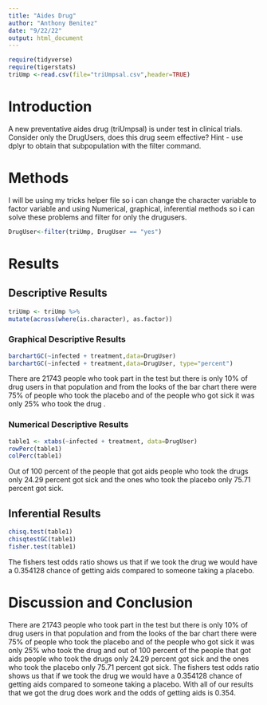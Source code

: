 ```yaml
---
title: "Aides Drug"
author: "Anthony Benitez"
date: "9/22/22"
output: html_document
---
```


```r
require(tidyverse)
require(tigerstats)
triUmp <-read.csv(file="triUmpsal.csv",header=TRUE)
```

# Introduction

<!--In this section you explain what you are trying to show.  Where did the data come from?  What is the research or other question you are trying to answer?.  If you skimp in this section expect to be marked down in your grade. Paint a picture of the project a couple of paragraphs is expected!-->

A new  preventative aides drug (triUmpsal) is under test in clinical trials. Consider only the DrugUsers, does this drug seem effective?  Hint - use dplyr to obtain that subpopulation with the filter command.

# Methods

<!--Decide on your methods:  use "variable analysis" or other appropriate descriptors.  Make sure to choose at least one graphical method and at least one numerical method. Discuss what data manipulations may be needed for example subsetting or other binning procedures and what sort of graphical displays and inferential tools will be used!-->
I will be using my tricks helper file so i can change the character variable to factor variable and using Numerical, graphical, inferential methods so i can solve these problems and filter for only the drugusers.
```r
DrugUser<-filter(triUmp, DrugUser == "yes")
```

# Results

<!--Divide this section into two sub-sections:  One for your descriptive  results and one for your inferential results.!-->

## Descriptive Results
```r
triUmp <- triUmp %>%
mutate(across(where(is.character), as.factor))
```
### Graphical Descriptive Results

<!--Graphical results here.  Make sure to show your code.  Provide appropriate labels for axes, giving units if possible, and provide a good title for the graph, too.  Use the graphical results to describe the patterns if any that exist in the data as focused toward the research question. Bottom line is to explain the features of the graph that are relevant to conforming or departing to what is expected by your null hypothesis !-->
```r
barchartGC(~infected + treatment,data=DrugUser)
barchartGC(~infected + treatment,data=DrugUser, type="percent")

```

There are 21743 people who took part in the test but there is only 10% of drug users in that population and from the looks of the bar chart there were 75% of people who took the placebo and of the people who got sick it was only 25% who took the drug .

### Numerical Descriptive Results

<!--Numerical results go here. Use the numerical results to describe the patterns if any that exist in the data as focused toward the research question!-->
```r
table1 <- xtabs(~infected + treatment, data=DrugUser)
rowPerc(table1)
colPerc(table1)
```

Out of 100 percent of the people that got aids people who took the drugs only 24.29 percent got sick and the ones who took the placebo only 75.71 percent got sick. 

## Inferential Results

<!--State hypothesis clearly.  Make sure your discussion of the inferential test covers all the aspects that the test output produces, such as test statistic, p-value etc.  Make a decision about the null hypothesis, explain the assumptions on which the selected test/procedure was based, and why the chosen procedure satisfys the assumptions and is appropriate to answer the research question!-->
```r
chisq.test(table1)
chisqtestGC(table1)
fisher.test(table1)
```

The fishers test odds ratio shows us that if we took the drug we would have a 0.354128 chance of getting aids compared to someone taking a placebo.

# Discussion and Conclusion

<!--Discussion and conclusion here.  If you found a relationship be sure to consider whether the relationship occurs because one of the variavbles causes the other, or whether they perhasps are related for some other reason.  Watch the chapter 6 videos from the GeorgeTown videos collection.!-->
There are 21743 people who took part in the test but there is only 10% of drug users in that population and from the looks of the bar chart there were 75% of people who took the placebo and of the people who got sick it was only 25% who took the drug and out of 100 percent of the people that got aids people who took the drugs only 24.29 percent got sick and the ones who took the placebo only 75.71 percent got sick. The fishers test odds ratio shows us that if we took the drug we would have a 0.354128 chance of getting aids compared to someone taking a placebo. With all of our results that we got the drug does work and the odds of getting aids is 0.354.
